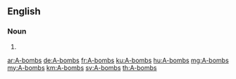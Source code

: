==English==

===Noun===
{{head|en|plural|head=A-[[bombs]]}}

# {{plural of|A-bomb|lang=en}}

[[ar:A-bombs]]
[[de:A-bombs]]
[[fr:A-bombs]]
[[ku:A-bombs]]
[[hu:A-bombs]]
[[mg:A-bombs]]
[[my:A-bombs]]
[[km:A-bombs]]
[[sv:A-bombs]]
[[th:A-bombs]]